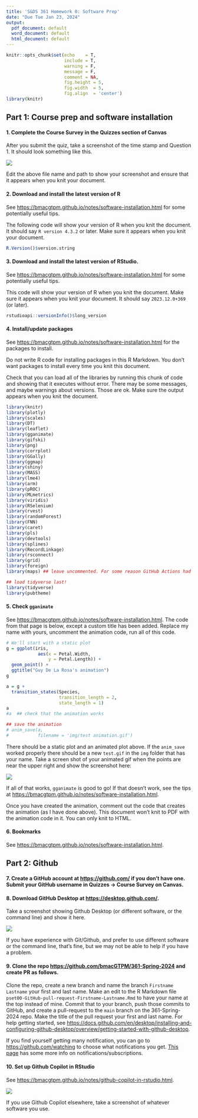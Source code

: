 ```yaml
---
title: 'S&DS 361 Homework 0: Software Prep'
date: "Due Tue Jan 23, 2024"
output:
  pdf_document: default
  word_document: default
  html_document: default
---
```


```r
knitr::opts_chunk$set(echo    = T, 
                      include = T,
                      warning = F,
                      message = F,
                      comment = NA,
                      fig.height = 5, 
                      fig.width  = 5, 
                      fig.align  = 'center')
library(knitr)
```

## Part 1: Course prep and software installation

#### 1. Complete the Course Survey in the Quizzes section of Canvas

After you submit the quiz, take a screenshot of the time stamp and Question 1. It should look something like this.

![](img/snip%20of%20Course%20Survey.png)

Edit the above file name and path to show your screenshot and ensure that it appears when you knit your document.

#### 2. Download and install the latest version of R

See <https://bmacgtpm.github.io/notes/software-installation.html> for some potentially useful tips.

The following code will show your version of R when you knit the document. It should say `R version 4.3.2` or later. Make sure it appears when you knit your document.

```r
R.Version()$version.string
```

#### 3. Download and install the latest version of RStudio.

See <https://bmacgtpm.github.io/notes/software-installation.html> for some potentially useful tips.

This code will show your version of R when you knit the document. Make sure it appears when you knit your document. It should say `2023.12.0+369` (or later).

```r
rstudioapi::versionInfo()$long_version
```

#### 4. Install/update packages

See <https://bmacgtpm.github.io/notes/software-installation.html> for the packages to install.

Do not write R code for installing packages in this R Markdown. You don't want packages to install every time you knit this document.

Check that you can load all of the libraries by running this chunk of code and showing that it executes without error. There may be some messages, and maybe warnings about versions. Those are ok. Make sure the output appears when you knit the document.

```r
library(knitr)
library(plotly)
library(scales)
library(DT)
library(leaflet)
library(gganimate)
library(gifski)
library(png)
library(corrplot)
library(GGally)
library(ggmap)
library(shiny)
library(MASS)
library(lme4)
library(arm)
library(pROC)
library(MLmetrics)
library(viridis)
library(RSelenium)
library(rvest)
library(randomForest)
library(FNN)
library(caret)
library(pls)
library(devtools)
library(splines)
library(RecordLinkage)
library(rsconnect)
library(grid)
library(foreign)
library(maps) ## leave uncommented. For some reason GitHub Actions had a problem when this wasn't explicitly loaded here. 

## load tidyverse last!
library(tidyverse)
library(pubtheme)

```

#### 5. Check `gganimate`

See <https://bmacgtpm.github.io/notes/software-installation.html>. The code from that page is below, except a custom title has been added. Replace my name with yours, uncomment the animation code, run all of this code.

```r
# We'll start with a static plot
g = ggplot(iris, 
            aes(x = Petal.Width, 
                y = Petal.Length)) + 
  geom_point() + 
  ggtitle("Guy De La Rosa's animation")
g

a = g + 
  transition_states(Species,
                    transition_length = 2,
                    state_length = 1)
a
#a  ## check that the animation works

## save the animation
# anim_save(a, 
#           filename = 'img/test animation.gif')

```

There should be a static plot and an animated plot above. If the `anim_save` worked properly there should be a new `test.gif` in the `img` folder that has your name. Take a screen shot of your animated gif when the points are near the upper right and show the screenshot here:

![](img/snip%20of%20test%20animation.png)

If all of that works, `gganimate` is good to go! If that doesn't work, see the tips at <https://bmacgtpm.github.io/notes/software-installation.html>.

Once you have created the animation, comment out the code that creates the animation (as I have done above). This document won't knit to PDF with the animation code in it. You can only knit to HTML.

#### 6. Bookmarks

See <https://bmacgtpm.github.io/notes/software-installation.html>.

## Part 2: Github

#### 7. Create a GitHub account at <https://github.com/> if you don't have one. Submit your GitHub username in Quizzes -\> Course Survey on Canvas.

#### 8. Download GitHub Desktop at <https://desktop.github.com/>.

Take a screenshot showing Github Desktop (or different software, or the command line) and show it here.

![](img/snip%20of%20GitHub%20Desktop.png)

If you have experience with Git/Github, and prefer to use different software or the command line, that's fine, but we may not be able to help if you have a problem.

#### 9. Clone the repo <https://github.com/bmacGTPM/361-Spring-2024> and create PR as follows.

Clone the repo, create a new branch and name the branch `Firstname Lastname` your first and last name. Make an edit to the R Markdown file `pset00-GitHub-pull-request-Firstname-Lastname.Rmd` to have your name at the top instead of mine. Commit that to your branch, push those commits to GitHub, and create a pull-request to the `main` branch on the 361-Spring-2024 repo. Make the title of the pull request your first and last name. For help getting started, see <https://docs.github.com/en/desktop/installing-and-configuring-github-desktop/overview/getting-started-with-github-desktop>.

If you find yourself getting many notification, you can go to <https://github.com/watching> to choose what notifications you get. [This page](https://docs.github.com/en/account-and-profile/managing-subscriptions-and-notifications-on-github/managing-subscriptions-for-activity-on-github/managing-your-subscriptions) has some more info on notifications/subscriptions.

#### 10. Set up Github Copilot in RStudio

See <https://bmacgtpm.github.io/notes/github-copilot-in-rstudio.html>.

![](img/snip%20of%20Github%20copilot.png)

If you use Github Copilot elsewhere, take a screenshot of whatever software you use.
